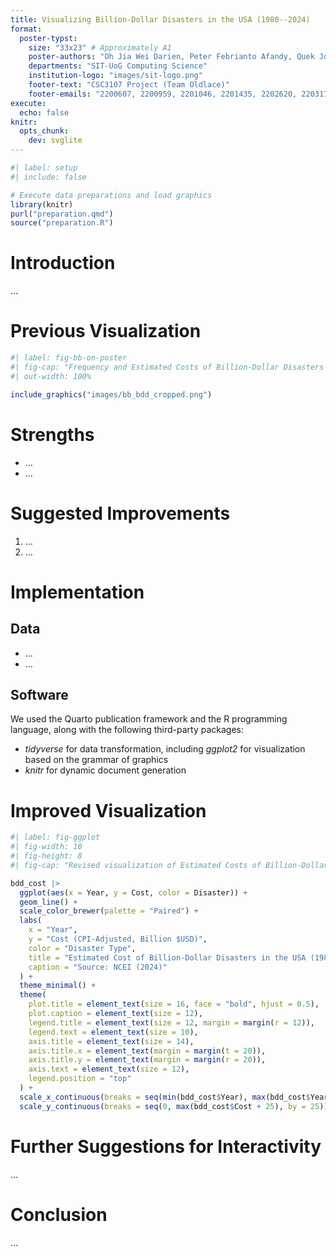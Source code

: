 ```yaml
---
title: Visualizing Billion-Dollar Disasters in the USA (1980--2024)
format:
  poster-typst: 
    size: "33x23" # Approximately A1
    poster-authors: "Oh Jia Wei Darien, Peter Febrianto Afandy, Quek Joo Wee, Desmond Loy Yong Kiat, Rene Low Yi Xuan, Phileo Teo Weihan"
    departments: "SIT-UoG Computing Science"
    institution-logo: "images/sit-logo.png"
    footer-text: "CSC3107 Project (Team Oldlace)"
    footer-emails: "2200607, 2200959, 2201046, 2201435, 2202620, 2203179"
execute:
  echo: false
knitr:
  opts_chunk:
    dev: svglite
---
```


```r
#| label: setup
#| include: false

# Execute data preparations and load graphics
library(knitr)
purl("preparation.qmd")
source("preparation.R")
```

# Introduction
...

# Previous Visualization
```r
#| label: fig-bb-on-poster
#| fig-cap: "Frequency and Estimated Costs of Billion-Dollar Disasters in the USA by year, published by Bloomberg."
#| out-width: 100%

include_graphics("images/bb_bdd_cropped.png")
```

[^dottle_climate_2023]: <https://www.bloomberg.com/graphics/2023-fema-disaster-relief-fund-extreme-weather-climate-aid>

# Strengths
*  ...
*  ...

# Suggested Improvements
1. ...
2. ...
    
    
# Implementation
## Data
*  ...
*  ...

## Software
We used the Quarto publication framework and the R programming language, along with the following third-party packages:

*   *tidyverse* for data transformation, including *ggplot2* for visualization
    based on the grammar of graphics
*   *knitr* for dynamic document generation

# Improved Visualization
```r
#| label: fig-ggplot
#| fig-width: 10
#| fig-height: 8
#| fig-cap: "Revised visualization of Estimated Costs of Billion-Dollar Disasters in the USA by year."

bdd_cost |>
  ggplot(aes(x = Year, y = Cost, color = Disaster)) +
  geom_line() +
  scale_color_brewer(palette = "Paired") +
  labs(
    x = "Year",
    y = "Cost (CPI-Adjusted, Billion $USD)",
    color = "Disaster Type",
    title = "Estimated Cost of Billion-Dollar Disasters in the USA (1980-2024)",
    caption = "Source: NCEI (2024)"
  ) +
  theme_minimal() +
  theme(
    plot.title = element_text(size = 16, face = "bold", hjust = 0.5),
    plot.caption = element_text(size = 12),
    legend.title = element_text(size = 12, margin = margin(r = 12)),
    legend.text = element_text(size = 10),
    axis.title = element_text(size = 14),
    axis.title.x = element_text(margin = margin(t = 20)),
    axis.title.y = element_text(margin = margin(r = 20)),
    axis.text = element_text(size = 12),
    legend.position = "top"
  ) +
  scale_x_continuous(breaks = seq(min(bdd_cost$Year), max(bdd_cost$Year + 5), by = 5)) +
  scale_y_continuous(breaks = seq(0, max(bdd_cost$Cost + 25), by = 25))

```


# Further Suggestions for Interactivity
...

# Conclusion
...
